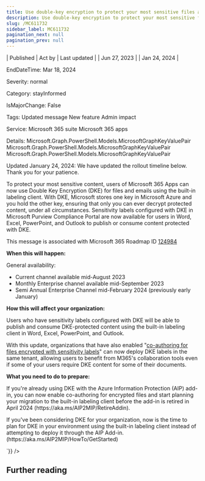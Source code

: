```yaml
---
title: Use double-key encryption to protect your most sensitive files and emails in Microsoft 365 Apps
description: Use double-key encryption to protect your most sensitive files and emails in Microsoft 365 Apps
slug: /MC611732
sidebar_label: MC611732
pagination_next: null
pagination_prev: null
---
```



| Published | Act by | Last updated |
| Jun 27, 2023 |  | Jan 24, 2024 |

EndDateTime: Mar 18, 2024

Severity: normal

Category: stayInformed

IsMajorChange: False

Tags: Updated message New feature Admin impact

Service: Microsoft 365 suite Microsoft 365 apps

Details: Microsoft.Graph.PowerShell.Models.MicrosoftGraphKeyValuePair Microsoft.Graph.PowerShell.Models.MicrosoftGraphKeyValuePair Microsoft.Graph.PowerShell.Models.MicrosoftGraphKeyValuePair

<div dangerouslySetInnerHTML={{__html:`
<p style="">Updated January 24, 2024: We have updated the rollout timeline below. Thank you for your patience.</p><p style="">To protect your most sensitive content, users of Microsoft 365 Apps can now use Double Key Encryption (DKE) for files and emails using the built-in labeling client. With DKE, Microsoft stores one key in Microsoft Azure and you hold the other key, ensuring that&nbsp;only you&nbsp;can ever decrypt protected content, under all circumstances. Sensitivity labels configured with DKE in Microsoft Purview Compliance Portal are now available for users in Word, Excel, PowerPoint, and Outlook to publish or consume content protected with DKE.</p>
<p>This message is associated with Microsoft 365 Roadmap ID <a href="https://www.microsoft.com/microsoft-365/roadmap?rtc=1&amp;searchterms=127888&amp;filters=&amp;searchterms=124984" target="_blank">124984</a></p>
<p><b>When this will happen:</b></p><p>General availability: </p><ul><li>Current channel available mid-August 2023</li><li>Monthly Enterprise channel available mid-September 2023</li><li>Semi Annual Enterprise Channel mid-February 2024 (previously early January)</li></ul><p><b>How this will affect your organization:</b><br></p>

<p>Users who have sensitivity labels configured with DKE will be able to publish and consume DKE-protected content using the built-in labeling client in Word, Excel, PowerPoint, and Outlook. 
</p><p>With this update, organizations that have also enabled "<a href="https://learn.microsoft.com/en-us/microsoft-365/compliance/sensitivity-labels-coauthoring" target="_blank">co-authoring for files encrypted with sensitivity labels</a>" can now deploy DKE labels in the same tenant, allowing users to benefit from M365's collaboration tools even if some of your users require DKE content for some of their documents.&nbsp;</p>
<p><b>What you need to do to prepare:</b></p>
<p>If you're already using DKE with the Azure Information Protection (AIP) add-in, you can now enable co-authoring for encrypted files and start planning your migration to the built-in labeling client before the add-in is retired in April 2024 (https://aka.ms/AIP2MIP/RetireAddin).
</p><p>If you've been considering DKE for your organization, now is the time to plan for DKE in your environment using the built-in labeling client instead of attempting to deploy it through the AIP Add-in. (https://aka.ms/AIP2MIP/HowTo/GetStarted)&nbsp;</p>
`}} />

## Further reading
